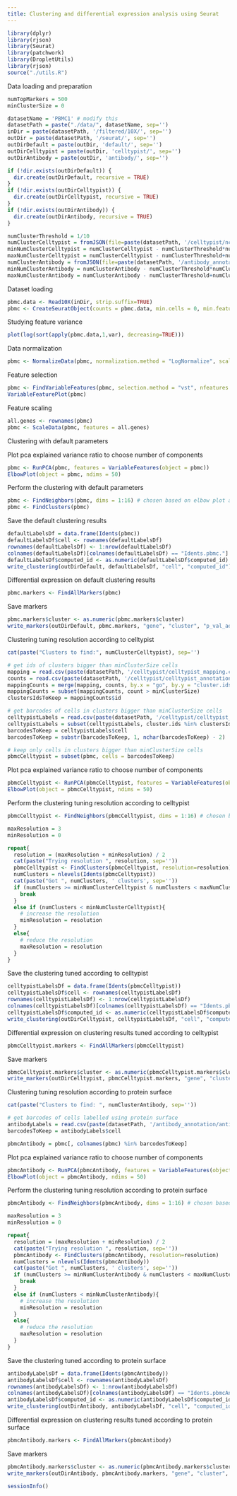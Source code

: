 ```yaml
---
title: Clustering and differential expression analysis using Seurat
---
```


```r
library(dplyr)
library(rjson)
library(Seurat)
library(patchwork)
library(DropletUtils)
library(rjson)
source("./utils.R")
```

Data loading and preparation

```r
numTopMarkers = 500
minClusterSize = 0

datasetName = 'PBMC1' # modify this
datasetPath = paste("./data/", datasetName, sep='')
inDir = paste(datasetPath, '/filtered/10X/', sep='')
outDir = paste(datasetPath, '/seurat/', sep='')
outDirDefault = paste(outDir, 'default/', sep='')
outDirCelltypist = paste(outDir, 'celltypist/', sep='')
outDirAntibody = paste(outDir, 'antibody/', sep='')

if (!dir.exists(outDirDefault)) {
  dir.create(outDirDefault, recursive = TRUE)
}
if (!dir.exists(outDirCelltypist)) {
  dir.create(outDirCelltypist, recursive = TRUE)
}
if (!dir.exists(outDirAntibody)) {
  dir.create(outDirAntibody, recursive = TRUE)
}

numClusterThreshold = 1/10
numClusterCelltypist = fromJSON(file=paste(datasetPath, '/celltypist/nclusters.json', sep=''))$nclusters
minNumClusterCelltypist = numClusterCelltypist - numClusterThreshold*numClusterCelltypist
maxNumClusterCelltypist = numClusterCelltypist - numClusterThreshold+numClusterCelltypist
numClusterAntibody = fromJSON(file=paste(datasetPath, '/antibody_annotation/nclusters.json', sep=''))$nclusters
minNumClusterAntibody = numClusterAntibody - numClusterThreshold*numClusterAntibody
maxNumClusterAntibody = numClusterAntibody - numClusterThreshold+numClusterAntibody
```

Dataset loading

```r
pbmc.data <- Read10X(inDir, strip.suffix=TRUE)
pbmc <- CreateSeuratObject(counts = pbmc.data, min.cells = 0, min.features = 0)
```

Studying feature variance

```r
plot(log(sort(apply(pbmc.data,1,var), decreasing=TRUE)))
```

Data normalization

```r
pbmc <- NormalizeData(pbmc, normalization.method = "LogNormalize", scale.factor = 10000)
```

Feature selection

```r
pbmc <- FindVariableFeatures(pbmc, selection.method = "vst", nfeatures = 2000) # nfeatures chosen based on elbow plot above
VariableFeaturePlot(pbmc)
```

Feature scaling

```r
all.genes <- rownames(pbmc)
pbmc <- ScaleData(pbmc, features = all.genes)
```

Clustering with default parameters

Plot pca explained variance ratio to choose number of components

```r
pbmc <- RunPCA(pbmc, features = VariableFeatures(object = pbmc))
ElbowPlot(object = pbmc, ndims = 50)
```

Perform the clustering with default parameters

```r
pbmc <- FindNeighbors(pbmc, dims = 1:16) # chosen based on elbow plot above
pbmc <- FindClusters(pbmc)
```

Save the default clustering results

```r
defaultLabelsDf = data.frame(Idents(pbmc))
defaultLabelsDf$cell <- rownames(defaultLabelsDf)
rownames(defaultLabelsDf) <- 1:nrow(defaultLabelsDf)
colnames(defaultLabelsDf)[colnames(defaultLabelsDf) == "Idents.pbmc."] <- "computed_id"
defaultLabelsDf$computed_id <- as.numeric(defaultLabelsDf$computed_id)
write_clustering(outDirDefault, defaultLabelsDf, "cell", "computed_id")
```

Differential expression on default clustering results

```r
pbmc.markers <- FindAllMarkers(pbmc)
```

Save markers

```r
pbmc.markers$cluster <- as.numeric(pbmc.markers$cluster)
write_markers(outDirDefault, pbmc.markers, "gene", "cluster", "p_val_adj", FALSE, numTopMarkers)
```

Clustering tuning resolution according to celltypist

```r
cat(paste("Clusters to find:", numClusterCelltypist), sep='')
```

```r
# get ids of clusters bigger than minClusterSize cells
mapping = read.csv(paste(datasetPath, '/celltypist/celltypist_mapping.csv', sep=''))
counts = read.csv(paste(datasetPath, '/celltypist/celltypist_annotation_counts.csv', sep=''))
mappingCounts = merge(mapping, counts, by.x = "go", by.y = "cluster.ids")
mappingCounts = subset(mappingCounts, count > minClusterSize)
clustersIdsToKeep = mappingCounts$id

# get barcodes of cells in clusters bigger than minClusterSize cells
celltypistLabels = read.csv(paste(datasetPath, '/celltypist/celltypist_labels.csv', sep=''))
celltypistLabels = subset(celltypistLabels, cluster.ids %in% clustersIdsToKeep)
barcodesToKeep = celltypistLabels$cell
barcodesToKeep = substr(barcodesToKeep, 1, nchar(barcodesToKeep) - 2)

# keep only cells in clusters bigger than minClusterSize cells
pbmcCelltypist = subset(pbmc, cells = barcodesToKeep)
```

Plot pca explained variance ratio to choose number of components

```r
pbmcCelltypist <- RunPCA(pbmcCelltypist, features = VariableFeatures(object = pbmcCelltypist))
ElbowPlot(object = pbmcCelltypist, ndims = 50)
```

Perform the clustering tuning resolution according to celltypist

```r
pbmcCelltypist <- FindNeighbors(pbmcCelltypist, dims = 1:16) # chosen based on elbow plot above

maxResolution = 3
minResolution = 0

repeat{
  resolution = (maxResolution + minResolution) / 2
  cat(paste("Trying resolution ", resolution, sep=''))
  pbmcCelltypist <- FindClusters(pbmcCelltypist, resolution=resolution)
  numClusters = nlevels(Idents(pbmcCelltypist))
  cat(paste("Got ", numClusters, ' clusters', sep=''))
  if (numClusters >= minNumClusterCelltypist & numClusters < maxNumClusterCelltypist){
    break
  }
  else if (numClusters < minNumClusterCelltypist){
    # increase the resolution
    minResolution = resolution
  }
  else{
    # reduce the resolution
    maxResolution = resolution
  }
}
```

Save the clustering tuned according to celltypist

```r
celltypistLabelsDf = data.frame(Idents(pbmcCelltypist))
celltypistLabelsDf$cell <- rownames(celltypistLabelsDf)
rownames(celltypistLabelsDf) <- 1:nrow(celltypistLabelsDf)
colnames(celltypistLabelsDf)[colnames(celltypistLabelsDf) == "Idents.pbmcCelltypist."] <- "computed_id"
celltypistLabelsDf$computed_id <- as.numeric(celltypistLabelsDf$computed_id)
write_clustering(outDirCelltypist, celltypistLabelsDf, "cell", "computed_id")
```

Differential expression on clustering results tuned according to celltypist

```r
pbmcCelltypist.markers <- FindAllMarkers(pbmcCelltypist)
```

Save markers

```r
pbmcCelltypist.markers$cluster <- as.numeric(pbmcCelltypist.markers$cluster)
write_markers(outDirCelltypist, pbmcCelltypist.markers, "gene", "cluster", "p_val_adj", FALSE, numTopMarkers)
```

Clustering tuning resolution according to protein surface

```r
cat(paste("Clusters to find: ", numClusterAntibody, sep=''))
```

```r
# get barcodes of cells labelled using protein surface
antibodyLabels = read.csv(paste(datasetPath, '/antibody_annotation/antibody_labels.csv', sep=''))
barcodesToKeep = antibodyLabels$cell

pbmcAntibody = pbmc[, colnames(pbmc) %in% barcodesToKeep]
```

Plot pca explained variance ratio to choose number of components

```r
pbmcAntibody <- RunPCA(pbmcAntibody, features = VariableFeatures(object = pbmcAntibody))
ElbowPlot(object = pbmcAntibody, ndims = 50)
```

Perform the clustering tuning resolution according to protein surface

```r
pbmcAntibody <- FindNeighbors(pbmcAntibody, dims = 1:16) # chosen based on elbow plot above

maxResolution = 3
minResolution = 0

repeat{
  resolution = (maxResolution + minResolution) / 2
  cat(paste("Trying resolution ", resolution, sep=''))
  pbmcAntibody <- FindClusters(pbmcAntibody, resolution=resolution)
  numClusters = nlevels(Idents(pbmcAntibody))
  cat(paste("Got ", numClusters, ' clusters', sep=''))
  if (numClusters >= minNumClusterAntibody & numClusters < maxNumClusterAntibody){
    break
  }
  else if (numClusters < minNumClusterAntibody){
    # increase the resolution
    minResolution = resolution
  }
  else{
    # reduce the resolution
    maxResolution = resolution
  }
}
```

Save the clustering tuned according to protein surface

```r
antibodyLabelsDf = data.frame(Idents(pbmcAntibody))
antibodyLabelsDf$cell <- rownames(antibodyLabelsDf)
rownames(antibodyLabelsDf) <- 1:nrow(antibodyLabelsDf)
colnames(antibodyLabelsDf)[colnames(antibodyLabelsDf) == "Idents.pbmcAntibody."] <- "computed_id"
antibodyLabelsDf$computed_id <- as.numeric(antibodyLabelsDf$computed_id)
write_clustering(outDirAntibody, antibodyLabelsDf, "cell", "computed_id")
```

Differential expression on clustering results tuned according to protein surface

```r
pbmcAntibody.markers <- FindAllMarkers(pbmcAntibody)
```

Save markers

```r
pbmcAntibody.markers$cluster <- as.numeric(pbmcAntibody.markers$cluster)
write_markers(outDirAntibody, pbmcAntibody.markers, "gene", "cluster", "p_val_adj", FALSE, numTopMarkers)
```

```r
sessionInfo()
```